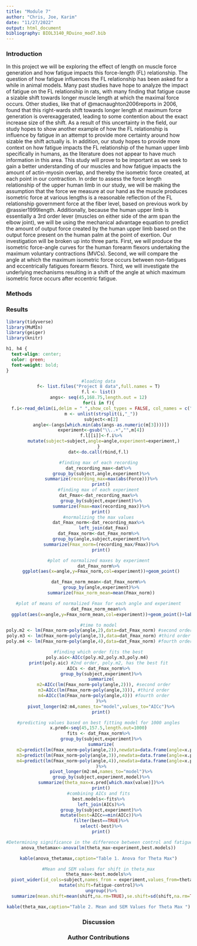 ```yaml
---
title: "Module 7"
author: "Chris, Joe, Karim"
date: "11/27/2022"
output: html_document
bibliography: BIOL3140_RDuino_mod7.bib
---
```


### Introduction

In this project we will be exploring the effect of length on muscle force generation and how fatigue impacts this force-length (FL) relationship. The question of how fatigue influences the FL relationship has been asked for a while in animal models. Many past studies have hope to analyze the impact of fatigue on the FL relationship in rats, with many finding that fatigue cause a sizable shift towards longer muscle length at which the maximal force occurs. Other studies, like that of @macnaughton2006reports in 2006, found that this right-wards shift towards longer length at maximum force generation is overexaggerated, leading to some contention about the exact increase size of the shift. As a result of this uncertainty in the field, our study hopes to show another example of how the FL relationship is influence by fatigue in an attempt to provide more certainty around how sizable the shift actually is. In addition, our study hopes to provide more context on how fatigue impacts the FL relationship of the human upper limb specifically in humans, as the literature does not appear to have much information in this area. This study will prove to be important as we seek to gain a better understanding of our muscles and how fatigue impacts the amount of actin-myosin overlap, and thereby the isometric force created, at each point in our contraction.
	In order to assess the force length relationship of the upper human limb in our study, we will be making the assumption that the force we measure at our hand as the muscle produces isometric force at various lengths is a reasonable reflection of the FL relationship government force at the fiber level, based on previous work by @rassier1999length. Additionally, because the human upper limb is essentially a 3rd order lever (muscles on either side of the arm span the elbow joint), we will be using the mechanical advantage equation to predict the amount of output force created by the human upper limb based on the output force present on the human palm at the point of exertion. Our investigation will be broken up into three parts. First, we will produce the isometric force-angle curves for the human forearm flexors undertaking the maximum voluntary contractions (MVCs). Second, we will compare the angle at which the maximum isometric force occurs between non-fatigues and eccentrically fatigues forearm flexors. Third, we will investigate the underlying mechanisms resulting in a shift of the angle at which maximum isometric force occurs after eccentric fatigue.



### Methods



### Results

```r
library(tidyverse)
library(MuMIn)
library(geiger)
library(knitr)
```

```css
h1, h4 {
  text-align: center;
  color: green;
  font-weight: bold;
}
```

<center>
```r
#loading data
f<- list.files("Project 8 data",full.names = T)
f.l <- list()
angs<- seq(45,168.75,length.out = 12)
for(i in f){
  f.i<-read_delim(i,delim = " ",show_col_types = FALSE, col_names = c("Reading","Force","Unit"))
  m <- unlist(strsplit(i,"_"))
  subject<-m[2]
  angle<-(angs[which.min(abs(angs-as.numeric(m[3])))])
  experiment<-gsub("\\..+","",m[4])
  f.l[[i]]<-f.i%>%
    mutate(subject=subject,angle=angle,experiment=experiment,)
}
dat<-do.call(rbind,f.l)
```
```r
#finding max of each recording
dat_recording_max<-dat%>%
  group_by(subject,angle,experiment)%>%
  summarize(recording_max=max(abs(Force)))%>%
  print()
#finding max of each experiment
dat_Fmax<-dat_recording_max%>%
  group_by(subject,experiment)%>%
  summarize(Fmax=max(recording_max))%>%
  print()
#normalizing the max values
dat_Fmax_norm<-dat_recording_max%>%
    left_join(dat_Fmax)
dat_Fmax_norm<-dat_Fmax_norm%>%
  group_by(angle,subject,experiment)%>%
  summarize(Fmax_norm=(recording_max/Fmax))%>%
  print()
```
```r
#plot of normalized maxes by experiment
dat_Fmax_norm%>%
  ggplot(aes(x=angle,y=Fmax_norm,col=experiment))+geom_point()
```
```r
dat_Fmax_norm_mean<-dat_Fmax_norm%>%
  group_by(angle,experiment)%>%
  summarize(Fmax_norm_mean=mean(Fmax_norm))
```
```r
#plot of means of normalized Fmax for each angle and experiment
dat_Fmax_norm_mean%>%
  ggplot(aes(x=angle,y=Fmax_norm_mean,col=experiment))+geom_point()+labs(y="Mean Normalized Fmax", x="Angle")
```
```r
#time to model
poly.m2 <- lm(Fmax_norm~poly(angle,2),data=dat_Fmax_norm) #second order
poly.m3 <- lm(Fmax_norm~poly(angle,3),data=dat_Fmax_norm) #third order
poly.m4 <- lm(Fmax_norm~poly(angle,4),data=dat_Fmax_norm) #fourth order

#finding which order fits the best
poly.aic<-AICc(poly.m2,poly.m3,poly.m4) 
print(poly.aic) #2nd order, poly.m2, has the best fit
AICs <- dat_Fmax_norm%>%
  group_by(subject,experiment)%>%
  summarize(
    m2=AICc(lm(Fmax_norm~poly(angle,2))), #second order
    m3=AICc(lm(Fmax_norm~poly(angle,3))), #third order
    m4=AICc(lm(Fmax_norm~poly(angle,4))) #fourth order
  )%>%
  pivot_longer(m2:m4,names_to="model",values_to="AICc")%>%
  print()
```
```r
#predicting values based on best fitting model for 1000 angles
x.pred<-seq(45,157.5,length.out=1000)
fits <- dat_Fmax_norm%>%
  group_by(subject,experiment)%>%
  summarize(
    m2=predict(lm(Fmax_norm~poly(angle,2)),newdata=data.frame(angle=x.pred)), #second order
    m3=predict(lm(Fmax_norm~poly(angle,3)),newdata=data.frame(angle=x.pred)), #third order
    m4=predict(lm(Fmax_norm~poly(angle,4)),newdata=data.frame(angle=x.pred)) #fourth order
  )%>%
  pivot_longer(m2:m4,names_to="model")%>%
  group_by(subject,experiment,model)%>%
  summarize(theta_max=x.pred[which.max(value)])%>%
  print()
#combining AICs and fits
best.models<-fits%>%
  left_join(AICs)%>%
  group_by(subject,experiment)%>%
  mutate(best=AICc==min(AICc))%>%
  filter(best==TRUE)%>%
  select(-best)%>%
  print()
```
```r
#Determining significance in the difference between control and fatigue theta_max? 
anova_thetamax<-anova(lm(theta_max~experiment,best.models))
```
```r
kable(anova_thetamax,caption="Table 1. Anova for Theta Max")
```
```r
#Mean and SEM values for shift in theta_max
theta_max<-best.models%>%
  pivot_wider(id_cols=subject,names_from = experiment,values_from=theta_max)%>%
  mutate(shift=fatigue-control)%>%
  ungroup()%>%
  summarize(mean.shift=mean(shift,na.rm=TRUE),se.shift=sd(shift,na.rm=TRUE)/sqrt(length(shift)))
```
```r
kable(theta_max,caption="Table 2. Mean and SEM Values for Theta Max ")
```


### Discussion



### Author Contributions





